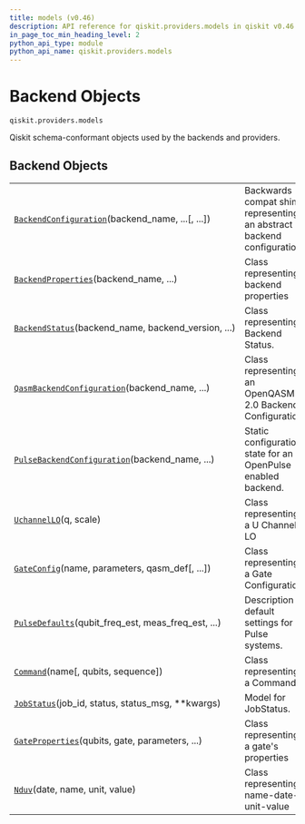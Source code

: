 ```yaml
---
title: models (v0.46)
description: API reference for qiskit.providers.models in qiskit v0.46
in_page_toc_min_heading_level: 2
python_api_type: module
python_api_name: qiskit.providers.models
---
```


<span id="module-qiskit.providers.models" />

<span id="qiskit-providers-models" />

<span id="backend-objects-qiskit-providers-models" />

# Backend Objects

`qiskit.providers.models`

Qiskit schema-conformant objects used by the backends and providers.

## Backend Objects

|                                                                                                                                                          |                                                                       |
| -------------------------------------------------------------------------------------------------------------------------------------------------------- | --------------------------------------------------------------------- |
| [`BackendConfiguration`](qiskit.providers.models.BackendConfiguration "qiskit.providers.models.BackendConfiguration")(backend\_name, ...\[, ...])        | Backwards compat shim representing an abstract backend configuration. |
| [`BackendProperties`](qiskit.providers.models.BackendProperties "qiskit.providers.models.BackendProperties")(backend\_name, ...)                         | Class representing backend properties                                 |
| [`BackendStatus`](qiskit.providers.models.BackendStatus "qiskit.providers.models.BackendStatus")(backend\_name, backend\_version, ...)                   | Class representing Backend Status.                                    |
| [`QasmBackendConfiguration`](qiskit.providers.models.QasmBackendConfiguration "qiskit.providers.models.QasmBackendConfiguration")(backend\_name, ...)    | Class representing an OpenQASM 2.0 Backend Configuration.             |
| [`PulseBackendConfiguration`](qiskit.providers.models.PulseBackendConfiguration "qiskit.providers.models.PulseBackendConfiguration")(backend\_name, ...) | Static configuration state for an OpenPulse enabled backend.          |
| [`UchannelLO`](qiskit.providers.models.UchannelLO "qiskit.providers.models.UchannelLO")(q, scale)                                                        | Class representing a U Channel LO                                     |
| [`GateConfig`](qiskit.providers.models.GateConfig "qiskit.providers.models.GateConfig")(name, parameters, qasm\_def\[, ...])                             | Class representing a Gate Configuration                               |
| [`PulseDefaults`](qiskit.providers.models.PulseDefaults "qiskit.providers.models.PulseDefaults")(qubit\_freq\_est, meas\_freq\_est, ...)                 | Description of default settings for Pulse systems.                    |
| [`Command`](qiskit.providers.models.Command "qiskit.providers.models.Command")(name\[, qubits, sequence])                                                | Class representing a Command.                                         |
| [`JobStatus`](qiskit.providers.models.JobStatus "qiskit.providers.models.JobStatus")(job\_id, status, status\_msg, \*\*kwargs)                           | Model for JobStatus.                                                  |
| [`GateProperties`](qiskit.providers.models.GateProperties "qiskit.providers.models.GateProperties")(qubits, gate, parameters, ...)                       | Class representing a gate's properties                                |
| [`Nduv`](qiskit.providers.models.Nduv "qiskit.providers.models.Nduv")(date, name, unit, value)                                                           | Class representing name-date-unit-value                               |

